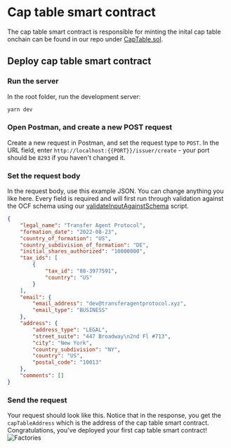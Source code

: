 
# Cap table smart contract

The cap table smart contract is responsible for minting the inital cap table onchain can be found in our repo under [CapTable.sol](https://github.com/transfer-agent-protocol/tap-cap-table/blob/main/chain/src/CapTable.sol).

## Deploy cap table smart contract
<Steps>

### Run the server

In the root folder, run the development server:

```bash
yarn dev
```

### Open Postman, and create a new POST request

Create a new request in Postman, and set the request type to `POST`. In the URL field, enter `http://localhost:{{PORT}}/issuer/create` - your port should be `8293` if you haven't changed it.

### Set the request body

In the request body, use this example JSON. You can change anything you like here. Every field is required and will first run through validation against the OCF schema using our [validateInputAgainstSchema](https://github.com/transfer-agent-protocol/tap-cap-table/blob/main/src/utils/validateInputAgainstSchema.js) script.

```json
{
    "legal_name": "Transfer Agent Protocol",
    "formation_date": "2022-08-23",
    "country_of_formation": "US",
    "country_subdivision_of_formation": "DE",
    "initial_shares_authorized": "10000000",
    "tax_ids": [
        {
            "tax_id": "88-3977591",
            "country": "US"
        }
    ],
    "email": {
        "email_address": "dev@transferagentprotocol.xyz",
        "email_type": "BUSINESS"
    },
    "address": {
        "address_type": "LEGAL",
        "street_suite": "447 Broadway\n2nd Fl #713",
        "city": "New York",
        "country_subdivision": "NY",
        "country": "US",
        "postal_code": "10013"
    },
    "comments": []
}
```

### Send the request

Your request should look like this. Notice that in the response, you get the `capTableAddress` which is the address of the cap table smart contract. Congratulations, you've deployed your first cap table smart contract!
![Factories](../../../public/images/cap-table-issuer.png)
</Steps>

